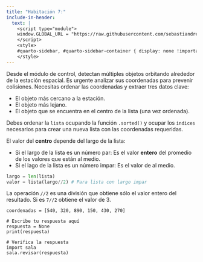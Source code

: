 ```yaml
---
title: "Habitación 7:"
include-in-header:
  text: |
    <script type="module">
    window.GLOBAL_URL = "https://raw.githubusercontent.com/sebastiandres/pyscape/refs/heads/main/quarto/rooms/sala_07.py";
    </script>
    <style>
    #quarto-sidebar, #quarto-sidebar-container { display: none !important; }
    </style>
---
```


Desde el módulo de control, detectan múltiples objetos orbitando alrededor de la estación espacial. Es urgente
analizar sus coordenadas para prevenir colisiones. Necesitas ordenar las coordenadas y extraer tres datos clave:

- El objeto más cercano a la estación.
- El objeto más lejano.
- El objeto que se encuentra en el centro de la lista (una vez ordenada).

<div class="alert alert-info">
Debes ordenar la `lista` ocupando la función `.sorted()` y ocupar los `indices` necesarios para crear una nueva
lista con las coordenadas requeridas.
</div>

::: {.callout-tip title="Pista" collapse="true"}
El valor del **centro** depende del largo de la lista:

- Si el largo de la lista es un número par: Es el valor **entero** del promedio de los valores que están al medio.
- Si el lago de la lista es un número impar: Es el valor de al medio.

```python
largo = len(lista)
valor = lista(largo//2) # Para lista con largo impar
```
La operación `//2` es una división que obtiene sólo el valor entero del resultado. Si es `7//2` obtiene el valor de 3.

:::

```pyodide-python
coordenadas = [540, 320, 890, 150, 430, 270]

# Escribe tu respuesta aquí
respuesta = None
print(respuesta)

# Verifica la respuesta
import sala
sala.revisar(respuesta)
```